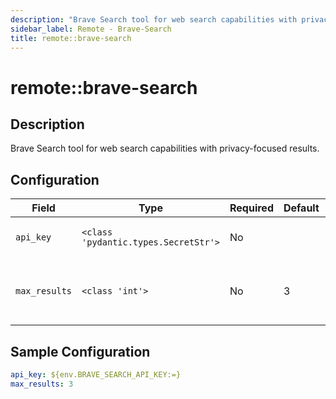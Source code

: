 ```yaml
---
description: "Brave Search tool for web search capabilities with privacy-focused results."
sidebar_label: Remote - Brave-Search
title: remote::brave-search
---
```


# remote::brave-search

## Description

Brave Search tool for web search capabilities with privacy-focused results.

## Configuration

| Field | Type | Required | Default | Description |
|-------|------|----------|---------|-------------|
| `api_key` | `<class 'pydantic.types.SecretStr'>` | No |  | The Brave Search API Key |
| `max_results` | `<class 'int'>` | No | 3 | The maximum number of results to return |

## Sample Configuration

```yaml
api_key: ${env.BRAVE_SEARCH_API_KEY:=}
max_results: 3
```
